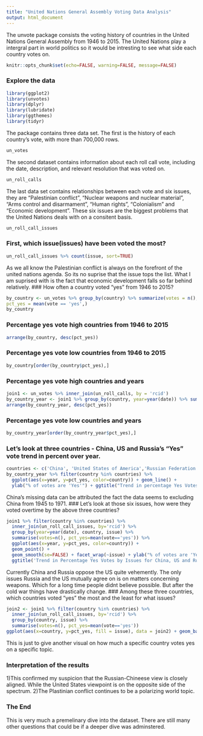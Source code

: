 ---
title: "United Nations General Assembly Voting Data Analysis"
output: html_document
---

The unvote package consists the voting history of countries in the United Nations General Assembly from 1946 to 2015. The United Nations play a intergral part in world politics so it would be intresting to see what side each country votes on. 

```{r global_options, include=FALSE}
knitr::opts_chunk$set(echo=FALSE, warning=FALSE, message=FALSE)
```

### Explore the data

```{r}
library(ggplot2)
library(unvotes)
library(dplyr)
library(lubridate)
library(ggthemes)
library(tidyr)
```

The package contains three data set. The first is the history of each country's vote, with more than 700,000 rows.

```{r}
un_votes
```

The second dataset contains information about each roll call vote, including the date, description, and relevant resolution that was voted on.

```{r}
un_roll_calls
```

The last data set contains relationships between each vote and six issues, they are "Palestinian conflict", "Nuclear weapons and nuclear material", "Arms control and disarmament", "Human rights", "Colonialism" and "Economic development". These six issues are the biggest problems that the United Nations deals with on a consitent basis. 

```{r}
un_roll_call_issues
```

### First, which issue(issues) have been voted the most? 

```{r}
un_roll_call_issues %>% count(issue, sort=TRUE)
```
As we all know the Palestinian conflict is always on the forefront of the united nations agenda. So its no suprise that the issue tops the list. What I am suprised with is the fact that economic development falls so far behind relatively. 
### How often a country voted "yes" from 1946 to 2015?

```{r}
by_country <- un_votes %>% group_by(country) %>% summarize(votes = n(),
pct_yes = mean(vote == 'yes',)
by_country
```

### Percentage yes vote high countries from 1946 to 2015

```{r}
arrange(by_country, desc(pct_yes))
```

### Percentage yes vote low countries from 1946 to 2015

```{r}
by_country[order(by_country$pct_yes),]
```

### Percentage yes vote high countries and years

```{r}
join1 <- un_votes %>% inner_join(un_roll_calls, by = 'rcid')
by_country_year <- join1 %>% group_by(country, year=year(date)) %>% summarise(votes=n(), pct_yes = mean(vote=='yes'))
arrange(by_country_year, desc(pct_yes))
```

### Percentage yes vote low countries and years

```{r}
by_country_year[order(by_country_year$pct_yes),]
```

### Let's look at three countries - China, US and Russia's "Yes" vote trend in percent over year.

```{r}
countries <- c('China', 'United States of America','Russian Federation')
by_country_year %>% filter(country %in% countries) %>% 
  ggplot(aes(x=year, y=pct_yes, color=country)) + geom_line() + 
  ylab("% of votes are 'Yes'") + ggtitle("Trend in percentage Yes Votes of China, US and Russia 1946-2015") + theme_bw()
```

China's missing data can be attributed the fact the data seems to excluding China from 1945 to 1971.
### Let's look at those six issues, how were they voted overtime by the above three countries? 

```{r}
join1 %>% filter(country %in% countries) %>% 
  inner_join(un_roll_call_issues, by='rcid') %>% 
  group_by(year=year(date), country, issue) %>% 
  summarise(votes=n(), pct_yes=mean(vote=='yes')) %>% 
  ggplot(aes(x=year, y=pct_yes, color=country)) + 
  geom_point() + 
  geom_smooth(se=FALSE) + facet_wrap(~issue) + ylab("% of votes are 'Yes'") +
  ggtitle('Trend in Percentage Yes Votes by Issues for China, US and Russia')
```

Currently China and Russia oppose the US quite vehemently. The only issues Russia and the US mutually agree on is on matters concerning weapons. Which for a long time people didnt believe possible. But after the cold war things have drastically change. 
### Among these three countries, which countries voted "yes" the most and the least for what issues?

```{r}
join2 <- join1 %>% filter(country %in% countries) %>% 
  inner_join(un_roll_call_issues, by='rcid') %>% 
  group_by(country, issue) %>% 
  summarise(votes=n(), pct_yes=mean(vote=='yes'))
ggplot(aes(x=country, y=pct_yes, fill = issue), data = join2) + geom_bar(stat = 'identity', position = position_dodge()) + ggtitle('China, US, Russia and the UN Issues')
```


This is just to give another visual on how much a specific country votes yes on a specific topic. 



### Interpretation of the results
1)This confirmed my suspicion that the Russian-Chineese view is closely aligned. While the United States viewpoint is on the opposite side of the spectrum. 
2)The Plastinian conflict continues to be a polarizing world topic.



### The End 

This is very much a premelinary dive into the dataset. There are still many other questions that could be if a deeper dive was adminstered. 